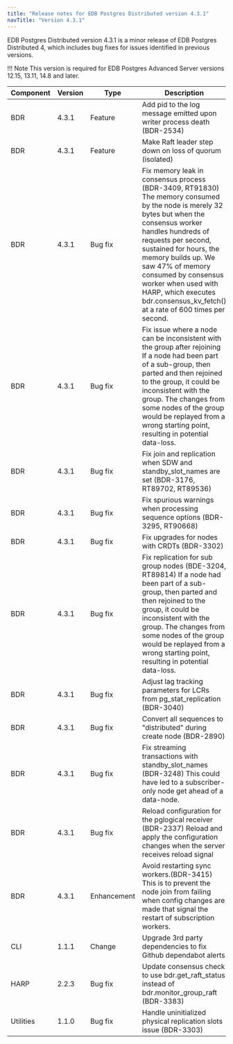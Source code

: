 ```yaml
---
title: "Release notes for EDB Postgres Distributed version 4.3.1"
navTitle: "Version 4.3.1"
---
```


EDB Postgres Distributed version 4.3.1 is a minor release of EDB Postgres Distributed 4, which includes bug fixes for issues identified in previous versions.

!!! Note
    This version is required for EDB Postgres Advanced Server versions 12.15, 13.11, 14.8 and later.

| Component | Version |  Type           |                                                   Description                                                           |
| --------- | ------- | --------------- | ------------------------------------------------------------------------------------------------------------------------|
| BDR       | 4.3.1   | Feature         | Add pid to the log message emitted upon writer process death (BDR-2534) |
| BDR       | 4.3.1   | Feature         | Make Raft leader step down on loss of quorum  (isolated) |
| BDR       | 4.3.1   | Bug fix         | Fix memory leak in consensus process (BDR-3409, RT91830)  The memory consumed by the node is merely 32 bytes but when the consensus worker handles hundreds of requests per second, sustained for hours, the memory builds up. We saw 47% of memory consumed by consensus worker when used with HARP, which executes bdr.consensus_kv_fetch() at a rate of 600 times per second. |
| BDR       | 4.3.1   | Bug fix         | Fix issue where a node can be inconsistent with the group after rejoining If a node had been part of a sub-group, then parted and then rejoined to the group, it could be inconsistent with the group. The changes from some nodes of the group would be replayed from a wrong starting point, resulting in potential data-loss. |
| BDR       | 4.3.1   | Bug fix         | Fix join and replication when SDW and standby_slot_names are set (BDR-3176, RT89702, RT89536) |
| BDR       | 4.3.1   | Bug fix         | Fix spurious warnings when processing sequence options (BDR-3295, RT90668) |
| BDR       | 4.3.1   | Bug fix         | Fix upgrades for nodes with CRDTs (BDR-3302) |
| BDR       | 4.3.1   | Bug fix         | Fix replication for sub group nodes (BDE-3204, RT89814)  If a node had been part of a sub-group, then parted and then rejoined to the group, it could be inconsistent with the group. The changes from some nodes of the group would be replayed from a wrong starting point, resulting in potential data-loss. |
| BDR       | 4.3.1   | Bug fix         | Adjust lag tracking parameters for LCRs from pg_stat_replication (BDR-3040) |
| BDR       | 4.3.1   | Bug fix         | Convert all sequences to "distributed" during create node (BDR-2890) |
| BDR       | 4.3.1   | Bug fix         | Fix streaming transactions with standby_slot_names (BDR-3248)  This could have led to a subscriber-only node get ahead of a data-node.|
| BDR       | 4.3.1   | Bug fix         | Reload configuration for the pglogical receiver (BDR-2337)  Reload and apply the configuration changes when the server receives reload signal|
| BDR       | 4.3.1   | Enhancement     | Avoid restarting sync workers.(BDR-3415)  This is to prevent the node join from failing when config changes are made that signal the restart of subscription workers. |
| CLI       | 1.1.1   | Change          | Upgrade 3rd party dependencies to fix Github dependabot alerts |
| HARP      | 2.2.3   | Bug fix         | Update consensus check to use bdr.get_raft_status instead of bdr.monitor_group_raft (BDR-3383) |
| Utilities | 1.1.0   | Bug fix         | Handle uninitialized physical replication slots issue (BDR-3303) |
